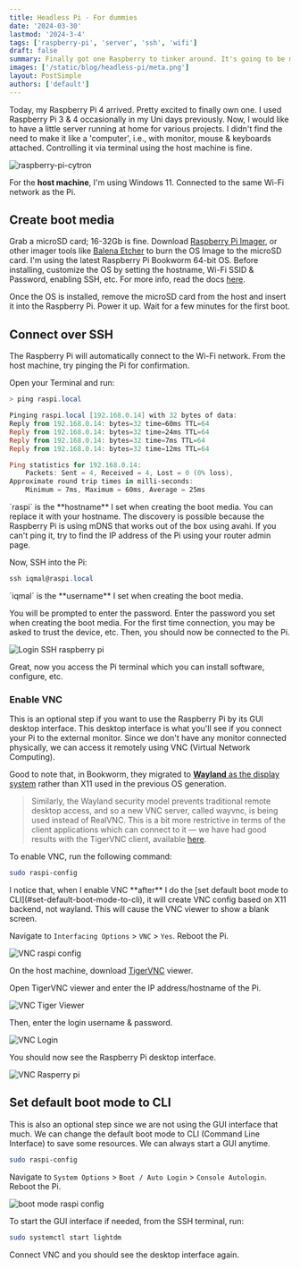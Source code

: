 ```yaml
---
title: Headless Pi - For dummies
date: '2024-03-30'
lastmod: '2024-3-4'
tags: ['raspberry-pi', 'server', 'ssh', 'wifi']
draft: false
summary: Finally got one Raspberry to tinker around. It's going to be my homelab practice device. Here's a way to set up the Pi in headless mode (without monitor, keyboard & mouse).
images: ['/static/blog/headless-pi/meta.png']
layout: PostSimple
authors: ['default']
---
```


Today, my Raspberry Pi 4 arrived. Pretty excited to finally own one. I used Raspberry Pi 3 & 4 occasionally in my Uni days previously. Now, I would like to have a little server
running at home for various projects. I didn't find the need to make it like a 'computer', i.e., with monitor, mouse & keyboards attached. Controlling it via terminal using the host machine is fine.

![raspberry-pi-cytron](https://res.cloudinary.com/iqfareez-cloud/image/upload/v1711797473/website/RaspberryPi/IMG_1964_ngns72.jpg)

For the **host machine**, I'm using Windows 11. Connected to the same Wi-Fi network as the Pi.

## Create boot media

Grab a microSD card; 16-32Gb is fine. Download [Raspberry Pi Imager](https://www.raspberrypi.com/software/), or other imager tools like [Balena Etcher](https://www.balena.io/etcher/) to burn the OS Image to the microSD card. 
I'm using the latest Raspberry Pi Bookworm 64-bit OS. Before installing, customize the OS by setting the hostname, Wi-Fi SSID & Password, enabling SSH, etc. For more info, read
the docs [here](https://www.raspberrypi.com/documentation/computers/getting-started.html#raspberry-pi-imager).

Once the OS is installed, remove the microSD card from the host and insert it into the Raspberry Pi. Power it up. Wait for a few minutes for the first boot.

## Connect over SSH

The Raspberry Pi will automatically connect to the Wi-Fi network. From the host machine, try pinging the Pi for confirmation.

Open your Terminal and run:

```powershell
> ping raspi.local

Pinging raspi.local [192.168.0.14] with 32 bytes of data:
Reply from 192.168.0.14: bytes=32 time=60ms TTL=64
Reply from 192.168.0.14: bytes=32 time=24ms TTL=64
Reply from 192.168.0.14: bytes=32 time=7ms TTL=64
Reply from 192.168.0.14: bytes=32 time=12ms TTL=64

Ping statistics for 192.168.0.14:
    Packets: Sent = 4, Received = 4, Lost = 0 (0% loss),
Approximate round trip times in milli-seconds:
    Minimum = 7ms, Maximum = 60ms, Average = 25ms
```

<Admonition type="note" >
`raspi` is the **hostname** I set when creating the boot media. You can replace it with your hostname. The discovery is possible
because the Raspberry Pi is using mDNS that works out of the box using avahi. If you can't ping it, try to find the IP address of the Pi using your router admin page.
</Admonition>

Now, SSH into the Pi:

```powershell
ssh iqmal@raspi.local
```

<Admonition type="note" >
`iqmal` is the **username** I set when creating the boot media. 
</Admonition>

You will be prompted to enter the password. Enter the password you set when creating the boot media. For the first time connection, you may be asked
to trust the device, etc. Then, you should now be connected to the Pi.

![Login SSH raspberry pi](https://res.cloudinary.com/iqfareez-cloud/image/upload/v1711806294/website/RaspberryPi/Screenshot_2024-03-30_214431_byjmrm.png)

Great, now you access the Pi terminal which you can install software, configure, etc.

### Enable VNC

This is an optional step if you want to use the Raspberry Pi by its GUI desktop interface. This desktop interface is what you'll see
if you connect your Pi to the external monitor. Since we don't have any monitor connected physically, we can access it remotely using VNC (Virtual 
Network Computing). 

Good to note that, in Bookworm, they migrated to [**Wayland** as the display system](https://www.raspberrypi.com/news/bookworm-the-new-version-of-raspberry-pi-os/#:~:text=notice%20some%20differences.-,Wayland,-The%20most%20important) rather 
than X11 used in the previous OS generation.

> Similarly, the Wayland security model prevents traditional remote desktop access, and so a new VNC server, called wayvnc, is being used instead of 
RealVNC. This is a bit more restrictive in terms of the client applications which can connect to it — we have had good results with the TigerVNC 
client, available [here](https://tigervnc.org/).

To enable VNC, run the following command:

```bash
sudo raspi-config
```

<Admonition type="warning">
I notice that, when I enable VNC **after** I do the [set default boot mode to CLI](#set-default-boot-mode-to-cli), it will create VNC config based 
on X11 backend, not wayland. This will cause the VNC viewer to show a blank screen.
</Admonition>

Navigate to `Interfacing Options` > `VNC` > `Yes`. Reboot the Pi.

![VNC raspi config](https://res.cloudinary.com/iqfareez-cloud/image/upload/v1711806703/website/RaspberryPi/Screenshot_2024-03-30_215130_dsacaf.png)

On the host machine, download [TigerVNC](https://tigervnc.org/) viewer.

Open TigerVNC viewer and enter the IP address/hostname of the Pi.

![VNC Tiger Viewer](https://res.cloudinary.com/iqfareez-cloud/image/upload/v1711808079/website/RaspberryPi/Screenshot_2024-03-30_215558_kygisy.png)

Then, enter the login username & password.

![VNC Login](https://res.cloudinary.com/iqfareez-cloud/image/upload/v1711808122/website/RaspberryPi/Screenshot_2024-03-30_221451_rmjgtx.png)

You should now see the Raspberry Pi desktop interface.

![VNC Rasperry pi](https://res.cloudinary.com/iqfareez-cloud/image/upload/v1711808124/website/RaspberryPi/Screenshot_2024-03-30_221515_r4y8ri.png)

## Set default boot mode to CLI

This is also an optional step since we are not using the GUI interface that much. We can change the default boot mode
to CLI (Command Line Interface) to save some resources. We can always start a GUI anytime.

```bash
sudo raspi-config
```

Navigate to `System Options` > `Boot / Auto Login` > `Console Autologin`. Reboot the Pi.

![boot mode raspi config](https://res.cloudinary.com/iqfareez-cloud/image/upload/v1711809415/website/RaspberryPi/Screenshot_2024-03-30_223636_kbtcgo.png)

To start the GUI interface if needed, from the SSH terminal, run:

```bash
sudo systemctl start lightdm
```

Connect VNC and you should see the desktop interface again.

